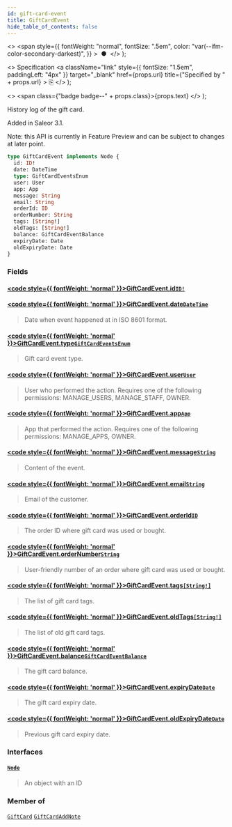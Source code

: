 ```yaml
---
id: gift-card-event
title: GiftCardEvent
hide_table_of_contents: false
---
```


  <>
    <span
      style={{
        fontWeight: "normal",
        fontSize: ".5em",
        color: "var(--ifm-color-secondary-darkest)",
      }}
    >
      &nbsp;●&nbsp;
    </span>
  </>
);

  <>
    Specification
    <a
      className="link"
      style={{ fontSize: "1.5em", paddingLeft: "4px" }}
      target="\_blank"
      href={props.url}
      title={"Specified by " + props.url}
    >
      ⎘
    </a>
  </>
);

  <>
    <span class={"badge badge--" + props.class}>{props.text}</span>
  </>
);

History log of the gift card.

Added in Saleor 3.1.

Note: this API is currently in Feature Preview and can be subject to changes at later point.

```graphql
type GiftCardEvent implements Node {
  id: ID!
  date: DateTime
  type: GiftCardEventsEnum
  user: User
  app: App
  message: String
  email: String
  orderId: ID
  orderNumber: String
  tags: [String!]
  oldTags: [String!]
  balance: GiftCardEventBalance
  expiryDate: Date
  oldExpiryDate: Date
}
```

### Fields

#### [<code style={{ fontWeight: 'normal' }}>GiftCardEvent.<b>id</b></code>](#)<Bullet />[`ID!`](../../../developer/api-reference/scalars/id) <Badge class="secondary" text="non-null"/> <Badge class="secondary" text="scalar"/>

>

#### [<code style={{ fontWeight: 'normal' }}>GiftCardEvent.<b>date</b></code>](#)<Bullet />[`DateTime`](../../../developer/api-reference/scalars/date-time) <Badge class="secondary" text="scalar"/>

> Date when event happened at in ISO 8601 format.

#### [<code style={{ fontWeight: 'normal' }}>GiftCardEvent.<b>type</b></code>](#)<Bullet />[`GiftCardEventsEnum`](../../../developer/api-reference/enums/gift-card-events-enum) <Badge class="secondary" text="enum"/>

> Gift card event type.

#### [<code style={{ fontWeight: 'normal' }}>GiftCardEvent.<b>user</b></code>](#)<Bullet />[`User`](../../../developer/api-reference/objects/user) <Badge class="secondary" text="object"/>

> User who performed the action. Requires one of the following permissions: MANAGE_USERS, MANAGE_STAFF, OWNER.

#### [<code style={{ fontWeight: 'normal' }}>GiftCardEvent.<b>app</b></code>](#)<Bullet />[`App`](../../../developer/api-reference/objects/app) <Badge class="secondary" text="object"/>

> App that performed the action. Requires one of the following permissions: MANAGE_APPS, OWNER.

#### [<code style={{ fontWeight: 'normal' }}>GiftCardEvent.<b>message</b></code>](#)<Bullet />[`String`](../../../developer/api-reference/scalars/string) <Badge class="secondary" text="scalar"/>

> Content of the event.

#### [<code style={{ fontWeight: 'normal' }}>GiftCardEvent.<b>email</b></code>](#)<Bullet />[`String`](../../../developer/api-reference/scalars/string) <Badge class="secondary" text="scalar"/>

> Email of the customer.

#### [<code style={{ fontWeight: 'normal' }}>GiftCardEvent.<b>orderId</b></code>](#)<Bullet />[`ID`](../../../developer/api-reference/scalars/id) <Badge class="secondary" text="scalar"/>

> The order ID where gift card was used or bought.

#### [<code style={{ fontWeight: 'normal' }}>GiftCardEvent.<b>orderNumber</b></code>](#)<Bullet />[`String`](../../../developer/api-reference/scalars/string) <Badge class="secondary" text="scalar"/>

> User-friendly number of an order where gift card was used or bought.

#### [<code style={{ fontWeight: 'normal' }}>GiftCardEvent.<b>tags</b></code>](#)<Bullet />[`[String!]`](../../../developer/api-reference/scalars/string) <Badge class="secondary" text="list"/> <Badge class="secondary" text="scalar"/>

> The list of gift card tags.

#### [<code style={{ fontWeight: 'normal' }}>GiftCardEvent.<b>oldTags</b></code>](#)<Bullet />[`[String!]`](../../../developer/api-reference/scalars/string) <Badge class="secondary" text="list"/> <Badge class="secondary" text="scalar"/>

> The list of old gift card tags.

#### [<code style={{ fontWeight: 'normal' }}>GiftCardEvent.<b>balance</b></code>](#)<Bullet />[`GiftCardEventBalance`](../../../developer/api-reference/objects/gift-card-event-balance) <Badge class="secondary" text="object"/>

> The gift card balance.

#### [<code style={{ fontWeight: 'normal' }}>GiftCardEvent.<b>expiryDate</b></code>](#)<Bullet />[`Date`](../../../developer/api-reference/scalars/date) <Badge class="secondary" text="scalar"/>

> The gift card expiry date.

#### [<code style={{ fontWeight: 'normal' }}>GiftCardEvent.<b>oldExpiryDate</b></code>](#)<Bullet />[`Date`](../../../developer/api-reference/scalars/date) <Badge class="secondary" text="scalar"/>

> Previous gift card expiry date.

### Interfaces

#### [`Node`](../../../developer/api-reference/interfaces/node) <Badge class="secondary" text="interface"/>

> An object with an ID

### Member of

[`GiftCard`](../../../developer/api-reference/objects/gift-card) <Badge class="secondary" text="object"/><Bullet />[`GiftCardAddNote`](../../../developer/api-reference/objects/gift-card-add-note) <Badge class="secondary" text="object"/>
